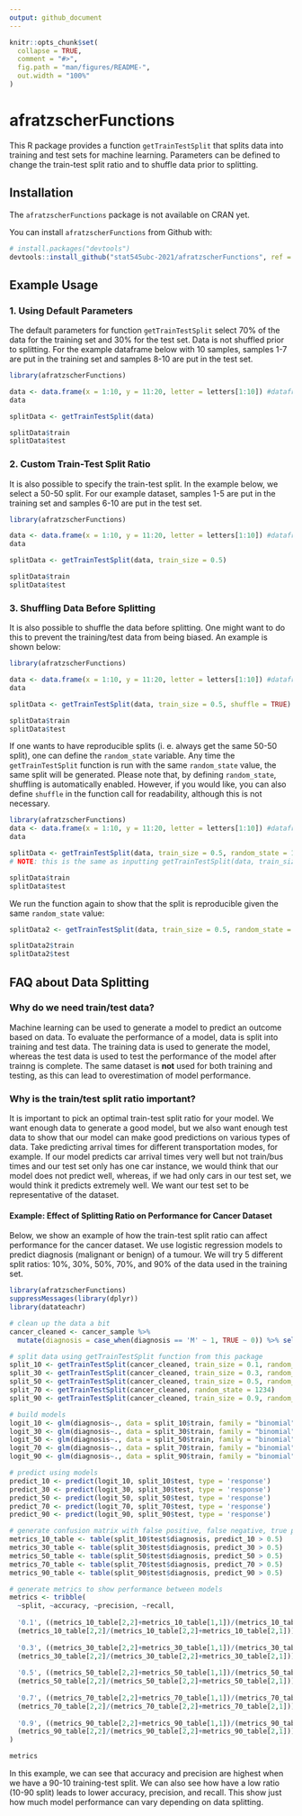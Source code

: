 ```yaml
---
output: github_document
---
```


<!-- README.md is generated from README.Rmd. Please edit that file -->

```r
knitr::opts_chunk$set(
  collapse = TRUE,
  comment = "#>",
  fig.path = "man/figures/README-",
  out.width = "100%"
)
```

# afratzscherFunctions

<!-- badges: start -->
<!-- badges: end -->

This R package provides a function `getTrainTestSplit` that splits data into training and test sets for machine learning. Parameters can be defined to change the train-test split ratio and to shuffle data prior to splitting. 

## Installation
The `afratzscherFunctions` package is not available on CRAN yet.

You can install `afratzscherFunctions` from Github with: 
``` r
# install.packages("devtools")
devtools::install_github("stat545ubc-2021/afratzscherFunctions", ref = "0.1.0")
```

## Example Usage

### 1. Using Default Parameters
The default parameters for function `getTrainTestSplit` select 70% of the data for the training set and 30% for the test set. Data is not shuffled prior to splitting. For the example dataframe below with 10 samples, samples 1-7 are put in the training set and samples 8-10 are put in the test set.  

```r
library(afratzscherFunctions)

data <- data.frame(x = 1:10, y = 11:20, letter = letters[1:10]) #dataframe with instances 1-10
data

splitData <- getTrainTestSplit(data) 

splitData$train
splitData$test
```

### 2. Custom Train-Test Split Ratio

It is also possible to specify the train-test split. In the example below, we select a 50-50 split. For our example dataset, samples 1-5 are put in the training set and samples 6-10 are put in the test set.  

```r
library(afratzscherFunctions)

data <- data.frame(x = 1:10, y = 11:20, letter = letters[1:10]) #dataframe with instances 1-10
data

splitData <- getTrainTestSplit(data, train_size = 0.5) 

splitData$train
splitData$test
```

### 3. Shuffling Data Before Splitting
It is also possible to shuffle the data before splitting. One might want to do this to prevent the training/test data from being biased. An example is shown below:

```r
library(afratzscherFunctions)

data <- data.frame(x = 1:10, y = 11:20, letter = letters[1:10]) #dataframe with instances 1-10
data

splitData <- getTrainTestSplit(data, train_size = 0.5, shuffle = TRUE) 

splitData$train
splitData$test
```

If one wants to have reproducible splits (i. e. always get the same 50-50 split), one can define the `random_state` variable. Any time the `getTrainTestSplit` function is run with the same `random_state` value, the same split will be generated. Please note that, by defining `random_state`, shuffling is automatically enabled. However, if you would like, you can also define `shuffle` in the function call for readability, although this is not necessary.

``` r
library(afratzscherFunctions)
data <- data.frame(x = 1:10, y = 11:20, letter = letters[1:10]) #dataframe with instances 1-10
data

splitData <- getTrainTestSplit(data, train_size = 0.5, random_state = 123) 
# NOTE: this is the same as inputting getTrainTestSplit(data, train_size = 0.5, shuffle = TRUE, random_state = 123) 

splitData$train
splitData$test
```

We run the function again to show that the split is reproducible given the same `random_state` value:

```r
splitData2 <- getTrainTestSplit(data, train_size = 0.5, random_state = 123) 

splitData2$train
splitData2$test
```

## FAQ about Data Splitting 

### Why do we need train/test data? 
Machine learning can be used to generate a model to predict an outcome based on data. To evaluate the performance of a model, data is split into training and test data. The training data is used to generate the model, whereas the test data is used to test the performance of the model after trainng is complete. The same dataset is **not** used for both training and testing, as this can lead to overestimation of model performance. 

### Why is the train/test split ratio important?
It is important to pick an optimal train-test split ratio for your model. We want enough data to generate a good model, but we also want enough test data to show that our model can make good predictions on various types of data. Take predicting arrival times  for different transportation modes, for example. If our model predicts car arrival times very well but not train/bus times and our test set only has one car instance, we would think that our model does not predict well, whereas, if we had only cars in our test set, we would think it predicts extremely well. We want our test set to be representative of the dataset.

#### Example: Effect of Splitting Ratio on Performance for Cancer Dataset

Below, we show an example of how the train-test split ratio can affect performance for the cancer dataset. We use logistic regression models to predict diagnosis (malignant or benign) of a tumour. We will try 5 different split ratios: 10%, 30%, 50%, 70%, and 90% of the data used in the training set.


```r
library(afratzscherFunctions)
suppressMessages(library(dplyr))
library(datateachr)

# clean up the data a bit
cancer_cleaned <- cancer_sample %>%
  mutate(diagnosis = case_when(diagnosis == 'M' ~ 1, TRUE ~ 0)) %>% select(-c(ID))

# split data using getTrainTestSplit function from this package
split_10 <- getTrainTestSplit(cancer_cleaned, train_size = 0.1, random_state = 1234)
split_30 <- getTrainTestSplit(cancer_cleaned, train_size = 0.3, random_state = 1234)
split_50 <- getTrainTestSplit(cancer_cleaned, train_size = 0.5, random_state = 1234)
split_70 <- getTrainTestSplit(cancer_cleaned, random_state = 1234)
split_90 <- getTrainTestSplit(cancer_cleaned, train_size = 0.9, random_state = 1234)

# build models
logit_10 <- glm(diagnosis~., data = split_10$train, family = "binomial")
logit_30 <- glm(diagnosis~., data = split_30$train, family = "binomial")
logit_50 <- glm(diagnosis~., data = split_50$train, family = "binomial")
logit_70 <- glm(diagnosis~., data = split_70$train, family = "binomial")
logit_90 <- glm(diagnosis~., data = split_90$train, family = "binomial")

# predict using models
predict_10 <- predict(logit_10, split_10$test, type = 'response')
predict_30 <- predict(logit_30, split_30$test, type = 'response')
predict_50 <- predict(logit_50, split_50$test, type = 'response')
predict_70 <- predict(logit_70, split_70$test, type = 'response')
predict_90 <- predict(logit_90, split_90$test, type = 'response')

# generate confusion matrix with false positive, false negative, true postiive, true negative counts
metrics_10_table <- table(split_10$test$diagnosis, predict_10 > 0.5)
metrics_30_table <- table(split_30$test$diagnosis, predict_30 > 0.5)
metrics_50_table <- table(split_50$test$diagnosis, predict_50 > 0.5)
metrics_70_table <- table(split_70$test$diagnosis, predict_70 > 0.5)
metrics_90_table <- table(split_90$test$diagnosis, predict_90 > 0.5)

# generate metrics to show performance between models
metrics <- tribble(
  ~split, ~accuracy, ~precision, ~recall,
  
  '0.1', ((metrics_10_table[2,2]+metrics_10_table[1,1])/(metrics_10_table[2,2]+metrics_10_table[1,2]+metrics_10_table[2,1]+metrics_10_table[1,1])), (metrics_10_table[2,2]/(metrics_10_table[2,2]+metrics_10_table[1,2])), 
  (metrics_10_table[2,2]/(metrics_10_table[2,2]+metrics_10_table[2,1])),
  
  '0.3', ((metrics_30_table[2,2]+metrics_30_table[1,1])/(metrics_30_table[2,2]+metrics_30_table[1,2]+metrics_30_table[2,1]+metrics_30_table[1,1])), (metrics_30_table[2,2]/(metrics_30_table[2,2]+metrics_30_table[1,2])), 
  (metrics_30_table[2,2]/(metrics_30_table[2,2]+metrics_30_table[2,1])),
  
  '0.5', ((metrics_50_table[2,2]+metrics_50_table[1,1])/(metrics_50_table[2,2]+metrics_50_table[1,2]+metrics_50_table[2,1]+metrics_50_table[1,1])), (metrics_50_table[2,2]/(metrics_50_table[2,2]+metrics_50_table[1,2])), 
  (metrics_50_table[2,2]/(metrics_50_table[2,2]+metrics_50_table[2,1])),
  
  '0.7', ((metrics_70_table[2,2]+metrics_70_table[1,1])/(metrics_70_table[2,2]+metrics_70_table[1,2]+metrics_70_table[2,1]+metrics_70_table[1,1])), (metrics_70_table[2,2]/(metrics_70_table[2,2]+metrics_70_table[1,2])), 
  (metrics_70_table[2,2]/(metrics_70_table[2,2]+metrics_70_table[2,1])),
  
  '0.9', ((metrics_90_table[2,2]+metrics_90_table[1,1])/(metrics_90_table[2,2]+metrics_90_table[1,2]+metrics_90_table[2,1]+metrics_90_table[1,1])), (metrics_90_table[2,2]/(metrics_90_table[2,2]+metrics_90_table[1,2])), 
  (metrics_90_table[2,2]/(metrics_90_table[2,2]+metrics_90_table[2,1]))
)

metrics

```

In this example, we can see that accuracy and precision are highest when we have a 90-10 training-test split. We can also see how have a low ratio (10-90 split) leads to lower accuracy, precision, and recall. This show just how much model performance can vary depending on data splitting.



